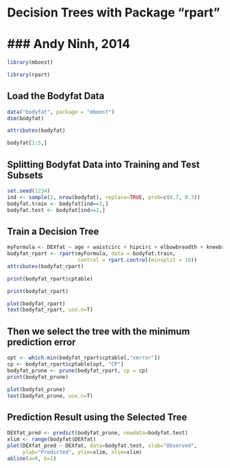 Decision Trees with Package "rpart"
========================================================
### Andy Ninh, 2014
========================================================


```r
library(mboost)
```

```r
library(rpart)
```

## Load the Bodyfat Data
```r
data("bodyfat", package = "mboost")
dim(bodyfat)
```

```r
attributes(bodyfat)
```

```r
bodyfat[1:5,]
```

## Splitting Bodyfat Data into Training and Test Subsets
```r
set.seed(1234)
ind <- sample(2, nrow(bodyfat), replace=TRUE, prob=c(0.7, 0.3))
bodyfat.train <- bodyfat[ind==1,]
bodyfat.test <- bodyfat[ind==2,]
```

## Train a Decision Tree
```r
myFormula <- DEXfat ~ age + waistcirc + hipcirc + elbowbreadth + kneebreadth
bodyfat_rpart <- rpart(myFormula, data = bodyfat.train,
                       control = rpart.control(minsplit = 10))
attributes(bodyfat_rpart)
```

```r
print(bodyfat_rpart$cptable)
```

```r
print(bodyfat_rpart)
```

```r
plot(bodyfat_rpart)
text(bodyfat_rpart, use.n=T)
```

## Then we select the tree with the minimum prediction error
```r
opt <- which.min(bodyfat_rpart$cptable[,"xerror"])
cp <- bodyfat_rpart$cptable[opt, "CP"]
bodyfat_prune <- prune(bodyfat_rpart, cp = cp)
print(bodyfat_prune)
```

```r
plot(bodyfat_prune)
text(bodyfat_prune, use.n=T)
```

## Prediction Result using the Selected Tree
```r
DEXfat_pred <- predict(bodyfat_prune, newdata=bodyfat.test)
xlim <- range(bodyfat$DEXfat)
plot(DEXfat_pred ~ DEXfat, data=bodyfat.test, xlab="Observed",
     ylab="Predicted", ylim=xlim, xlim=xlim)
abline(a=0, b=1)
```
